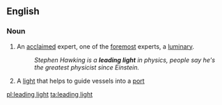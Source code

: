 ==English==

===Noun===
{{en-noun|head=[[leading]] [[light]]}}

# {{lb|en|idiomatic}} An [[acclaimed]] expert, one of the [[foremost]] experts, a [[luminary]].
#: ''Stephen Hawking is a '''leading light''' in physics, people say he's the greatest physicist since Einstein.''
# {{lb|en|nautical|navigation}} A [[light]] that helps to guide vessels into a [[port]]

[[pl:leading light]]
[[ta:leading light]]